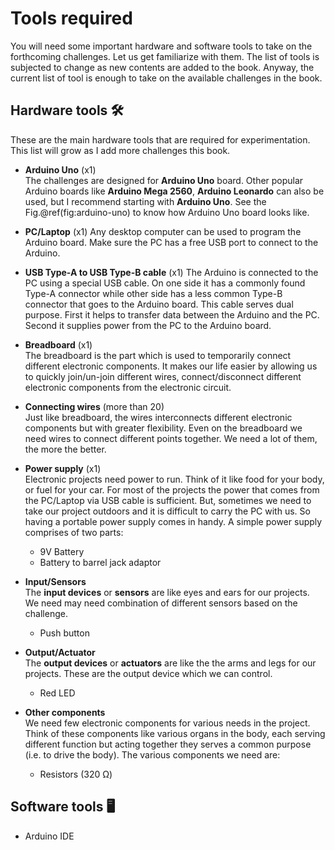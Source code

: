 # Tools required

You will need some important hardware and software tools to take on the forthcoming challenges. Let us get familiarize with them. The list of tools is subjected to change as new contents are added to the book. Anyway, the current list of tool is enough to take on the available challenges in the book.


## Hardware tools 🛠️

These are the main hardware tools that are required for experimentation. This list will grow as I add more challenges this book.

- **Arduino Uno** (x1)  
  The challenges are designed for **Arduino Uno** board. Other popular Arduino boards like **Arduino Mega 2560**, **Arduino Leonardo** can also be used, but I recommend starting with **Arduino Uno**. See the Fig.\@ref(fig:arduino-uno) to know how Arduino Uno board looks like. 
  
- **PC/Laptop** (x1)
  Any desktop computer can be used to program the Arduino board. Make sure the PC has a free USB port to connect to the Arduino. 

- **USB Type-A to USB Type-B cable** (x1)
  The Arduino is connected to the PC using a special USB cable. On one side it has a commonly found Type-A connector while other side has a less common Type-B connector that goes to the Arduino board. This cable serves dual purpose. First it helps to transfer data between the Arduino and the PC. Second it supplies power from the PC to the Arduino board. 

- **Breadboard**  (x1)  
  The breadboard is the part which is used to temporarily connect different electronic components. It makes our life easier by allowing us to quickly join/un-join different wires, connect/disconnect different electronic components from the electronic circuit.
  
- **Connecting wires** (more than 20)  
  Just like breadboard, the wires interconnects different electronic components but with greater flexibility. Even on the breadboard we need wires to connect different points together. We need a lot of them, the more the better.   

- **Power supply** (x1)  
  Electronic projects need power to run. Think of it like food for your body, or fuel for your car. For most of the projects the power that comes from the PC/Laptop via USB cable is sufficient. But, sometimes we need to take our project outdoors and it is difficult to carry the PC with us. So having a portable power supply comes in handy. A simple power supply comprises of two parts:
  - 9V Battery
  - Battery to barrel jack adaptor  

- **Input/Sensors**  
  The **input devices** or **sensors** are like eyes and ears for our projects. We need may need combination of different sensors based on the challenge.
  - Push button

- **Output/Actuator**  
  The **output devices** or **actuators** are like the the arms and legs for our projects. These are the output device which we can control. 
  - Red LED

- **Other components**  
  We need few electronic components for various needs in the project. Think of these components like various organs in the body, each serving different function but acting together they serves a common purpose (i.e. to drive the body). The various components we need are:  
  - Resistors (320 Ω)
 

## Software tools 🖥️




- Arduino IDE
